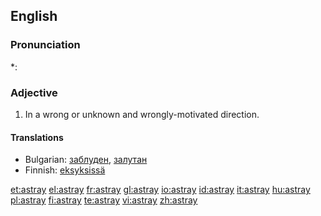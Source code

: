 ==English==

===Pronunciation===
*: {{rhymes|eɪ}}

===Adjective===
{{infl|en|adjective}}

# In a wrong or unknown and wrongly-motivated direction.

====Translations====
* Bulgarian: [[заблуден]], [[залутан]]
* Finnish: [[eksyksissä]]

[[et:astray]]
[[el:astray]]
[[fr:astray]]
[[gl:astray]]
[[io:astray]]
[[id:astray]]
[[it:astray]]
[[hu:astray]]
[[pl:astray]]
[[fi:astray]]
[[te:astray]]
[[vi:astray]]
[[zh:astray]]